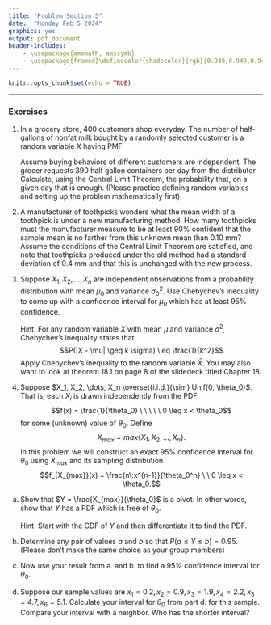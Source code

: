 ```yaml
---
title: "Problem Section 5"
date:  "Monday Feb 5 2024"
graphics: yes
output: pdf_document
header-includes:
    - \usepackage{amsmath, amssymb}
    - \usepackage{framed}\definecolor{shadecolor}{rgb}{0.949,0.949,0.949}
---
```


```r
knitr::opts_chunk$set(echo = TRUE)
```

\begin{shaded}

\textbf{Learning Outcomes}

The problems are designed to build conceptual understanding and problem-solving skills. The emphasis is on learning to find, evaluate and build confidence. The specific tasks include: 

   - Calculate probabilities using the Central Limit Theorem.
   
   - Construct a confidence interval using Chebychev's inequality
   
   - Construct a confidence interval by inverting a probability statement
   
   - Calculate the sample size for a desired margin of error
   
   - Back up and support work with relevant explanations


\end{shaded}


* * *

### Exercises 

1. In a grocery store, 400 customers shop everyday. The number of half-gallons of nonfat milk bought by a randomly selected customer is a random variable $X$ having PMF
\begin{align*}
f(x) &= \left\{ \begin{array}{cc}
                0.3 & x=0\\
                0.5 & x=1 \\
                0.2 & x=2 \end{array} \right.
\end{align*}

   Assume buying behaviors of different customers are independent. The grocer requests 390 half gallon containers per day from the distributor. Calculate, using the Central Limit Theorem,  the probability that, on a given day that is enough.  (Please practice defining random variables and setting up the problem mathematically first)
   

2. A manufacturer of toothpicks wonders what the mean width of a toothpick is under a new manufacturing
method. How many toothpicks must the manufacturer measure to be at least 90% confident that the sample 
mean is no farther from this unknown mean than 0.10 mm? Assume the conditions of the Central Limit
Theorem are satisfied, and note that toothpicks produced under the old method had a standard deviation
of 0.4 mm and that this is unchanged with the new process.

   

3. Suppose $X_1, X_2, \dots, X_n$ are independent observations from a probability distribution with mean $\mu_0$ and variance $\sigma^2_0$.  Use Chebychev's inequality to come up with a confidence interval for $\mu_0$ which has at least 95% confidence.  

   Hint: For any random variable $X$ with mean $\mu$ and variance $\sigma^2$, Chebychev's inequality states that 
$$P(|X - \mu| \geq k \sigma) \leq \frac{1}{k^2}$$
  Apply Chebychev's inequality to the random variable $\bar{X}$. You may also want to look at theorem 18.1 on page 8 of the slidedeck titled Chapter 18.


4.  Suppose $X_1, X_2, \dots, X_n \overset{i.i.d.}{\sim} Unif(0, \theta_0)$. That is, each $X_i$ is drawn independently from the PDF
$$f(x) = \frac{1}{\theta_0} \ \ \ \ \ 0 \leq x < \theta_0$$
for some (unknown) value of $\theta_0$.
Define
$$X_{max} = max \left\{X_1,X_2, \dots, X_n \right\}.$$
In this problem we will construct an exact 95\% confidence interval for $\theta_0$
using $X_{max}$ and its sampling distribution 
$$f_{X_{max}}(x) = \frac{n\:x^{n-1}}{\theta_0^n} \ \ 0 \leq x < \theta_0.$$ 

a. Show that $Y = \frac{X_{max}}{\theta_0}$ is a pivot. In other words, show that $Y$ has a PDF which is free of $\theta_0$.

    Hint: Start with the CDF of $Y$ and then differentiate it to find the PDF.
    
b. Determine any pair of values $a$ and $b$ so that $P(a \leq Y \leq b) = 0.95$. (Please don't make the same choice as your group members)

c. Now use your result from a. and b. to find a 95% confidence interval for $\theta_0$. 

d. Suppose our sample values are $x_1 = 0.2, x_2 = 0.9, x_3 = 1.9, x_4 = 2.2, x_5 = 4.7, x_6 = 5.1$. Calculate your interval for $\theta_0$ from part d. for this sample. Compare your interval with a neighbor. Who has the shorter interval?

